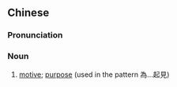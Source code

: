 ==Chinese==
{{zh-forms|s=起见}}

===Pronunciation===
{{zh-pron
|m=qǐjiàn
|c=hei2 gin3
|mn=khí-kiàn
|cat=n
}}

===Noun===
{{zh-noun}}

# [[motive]]; [[purpose]] (used in the pattern 為...起見)